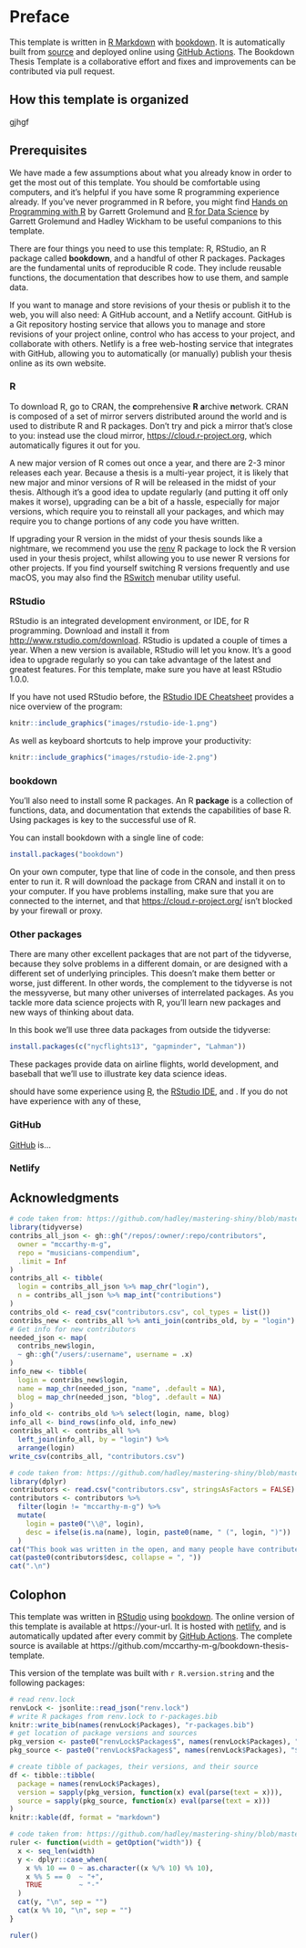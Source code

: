 # Preface {#preface}

This template is written in [R Markdown](https://rmarkdown.rstudio.com) with [bookdown](https://bookdown.org). It is automatically built from [source](https://github.com/mccarthy-m-g/musicians-compendium) and deployed online using [GitHub Actions](https://help.github.com/en/actions). The Bookdown Thesis Template is a collaborative effort and fixes and improvements can be contributed via pull request.

## How this template is organized

gjhgf


## Prerequisites

We have made a few assumptions about what you already know in order to get the most out of this template. You should be comfortable using computers, and it's helpful if you have some R programming experience already. If you've never programmed in R before, you might find [Hands on Programming with R](https://rstudio-education.github.io/hopr/) by Garrett Grolemund and [R for Data Science](https://r4ds.had.co.nz) by Garrett Grolemund and Hadley Wickham to be useful companions to this template.

There are four things you need to use this template: R, RStudio, an R package called **bookdown**, and a handful of other R packages. Packages are the fundamental units of reproducible R code. They include reusable functions, the documentation that describes how to use them, and sample data.

If you want to manage and store revisions of your thesis or publish it to the web, you will also need: A GitHub account, and a Netlify account. GitHub is a Git repository hosting service that allows you to manage and store revisions of your project online, control who has access to your project, and collaborate with others. Netlify is a free web-hosting service that integrates with GitHub, allowing you to automatically (or manually) publish your thesis online as its own website.

### R 

To download R, go to CRAN, the **c**omprehensive **R** **a**rchive **n**etwork. CRAN is composed of a set of mirror servers distributed around the world and is used to distribute R and R packages. Don't try and pick a mirror that's close to you: instead use the cloud mirror, <https://cloud.r-project.org>, which automatically figures it out for you.

A new major version of R comes out once a year, and there are 2-3 minor releases each year. Because a thesis is a multi-year project, it is likely that new major and minor versions of R will be released in the midst of your thesis. Although it's a good idea to update regularly (and putting it off only makes it worse), upgrading can be a bit of a hassle, especially for major versions, which require you to reinstall all your packages, and which may require you to change portions of any code you have written.

If upgrading your R version in the midst of your thesis sounds like a nightmare, we recommend you use the [renv]() R package to lock the R version used in your thesis project, whilst allowing you to use newer R versions for other projects. If you find yourself switching R versions frequently and use macOS, you may also find the [RSwitch](https://rud.is/rswitch/) menubar utility useful.

### RStudio

RStudio is an integrated development environment, or IDE, for R programming. Download and install it from <http://www.rstudio.com/download>. RStudio is updated a couple of times a year. When a new version is available, RStudio will let you know. It's a good idea to upgrade regularly so you can take advantage of the latest and greatest features. For this template, make sure you have at least RStudio 1.0.0.

If you have not used RStudio before, the [RStudio IDE Cheatsheet](https://github.com/rstudio/cheatsheets/raw/master/rstudio-ide.pdf) provides a nice overview of the program:

```r
knitr::include_graphics("images/rstudio-ide-1.png")
```

As well as keyboard shortcuts to help improve your productivity:

```r
knitr::include_graphics("images/rstudio-ide-2.png")
```

### bookdown

You'll also need to install some R packages. An R **package** is a collection of functions, data, and documentation that extends the capabilities of base R. Using packages is key to the successful use of R.

You can install bookdown with a single line of code:

```r
install.packages("bookdown")
```

On your own computer, type that line of code in the console, and then press enter to run it. R will download the package from CRAN and install it on to your computer. If you have problems installing, make sure that you are connected to the internet, and that <https://cloud.r-project.org/> isn't blocked by your firewall or proxy. 

### Other packages

There are many other excellent packages that are not part of the tidyverse, because they solve problems in a different domain, or are designed with a different set of underlying principles. This doesn't make them better or worse, just different. In other words, the complement to the tidyverse is not the messyverse, but many other universes of interrelated packages. As you tackle more data science projects with R, you'll learn new packages and new ways of thinking about data. 

In this book we'll use three data packages from outside the tidyverse:

```r
install.packages(c("nycflights13", "gapminder", "Lahman"))
```

These packages provide data on airline flights, world development, and baseball that we'll use to illustrate key data science ideas.





should have some experience using [R](https://www.r-project.org), the [RStudio IDE](https://rstudio.com), and . If you do not have experience with any of these, 

### GitHub

[GitHub](https://github.com) is...

### Netlify

## Acknowledgments

```r
# code taken from: https://github.com/hadley/mastering-shiny/blob/master/introduction.Rmd
library(tidyverse)
contribs_all_json <- gh::gh("/repos/:owner/:repo/contributors",
  owner = "mccarthy-m-g",
  repo = "musicians-compendium",
  .limit = Inf
)
contribs_all <- tibble(
  login = contribs_all_json %>% map_chr("login"),
  n = contribs_all_json %>% map_int("contributions")
)
contribs_old <- read_csv("contributors.csv", col_types = list())
contribs_new <- contribs_all %>% anti_join(contribs_old, by = "login")
# Get info for new contributors
needed_json <- map(
  contribs_new$login, 
  ~ gh::gh("/users/:username", username = .x)
)
info_new <- tibble(
  login = contribs_new$login,
  name = map_chr(needed_json, "name", .default = NA),
  blog = map_chr(needed_json, "blog", .default = NA)
)
info_old <- contribs_old %>% select(login, name, blog)
info_all <- bind_rows(info_old, info_new)
contribs_all <- contribs_all %>% 
  left_join(info_all, by = "login") %>% 
  arrange(login)
write_csv(contribs_all, "contributors.csv")
```

```r
# code taken from: https://github.com/hadley/mastering-shiny/blob/master/introduction.Rmd
library(dplyr)
contributors <- read.csv("contributors.csv", stringsAsFactors = FALSE)
contributors <- contributors %>% 
  filter(login != "mccarthy-m-g") %>% 
  mutate(
    login = paste0("\\@", login),
    desc = ifelse(is.na(name), login, paste0(name, " (", login, ")"))
  )
cat("This book was written in the open, and many people have contributed fixes and improvements. A big thank you to all ", nrow(contributors), " people who contributed via GitHub pull requests (in alphabetical order by username): ", sep = "")
cat(paste0(contributors$desc, collapse = ", "))
cat(".\n")
```

## Colophon

This template was written in [RStudio](http://www.rstudio.com/ide/) using [bookdown](http://bookdown.org/). The online version of this template is available at https://your-url. It is hosted with [netlify](http://netlify.com/), and is automatically updated after every commit by [GitHub Actions](https://help.github.com/en/actions). The complete source is available at https://github.com/mccarthy-m-g/bookdown-thesis-template.

This version of the template was built with `r R.version.string` and the following packages:

```r
# read renv.lock
renvLock <- jsonlite::read_json("renv.lock")
# write R packages from renv.lock to r-packages.bib
knitr::write_bib(names(renvLock$Packages), "r-packages.bib")
# get location of package versions and sources
pkg_version <- paste0("renvLock$Packages$", names(renvLock$Packages), "$Version")
pkg_source <- paste0("renvLock$Packages$", names(renvLock$Packages), "$Repository")

# create tibble of packages, their versions, and their source
df <- tibble::tibble(
  package = names(renvLock$Packages),
  version = sapply(pkg_version, function(x) eval(parse(text = x))),
  source = sapply(pkg_source, function(x) eval(parse(text = x)))
)
knitr::kable(df, format = "markdown")
```

```r
# code taken from: https://github.com/hadley/mastering-shiny/blob/master/introduction.Rmd
ruler <- function(width = getOption("width")) {
  x <- seq_len(width)
  y <- dplyr::case_when(
    x %% 10 == 0 ~ as.character((x %/% 10) %% 10),
    x %% 5 == 0  ~ "+",
    TRUE         ~ "-"
  )
  cat(y, "\n", sep = "")
  cat(x %% 10, "\n", sep = "")
}
```
```r
ruler()
```
